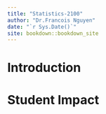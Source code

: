 ```yaml
--- 
title: "Statistics-2100"
author: "Dr.Francois Nguyen"
date: "`r Sys.Date()`"
site: bookdown::bookdown_site
---
```


# Introduction


# Student Impact

